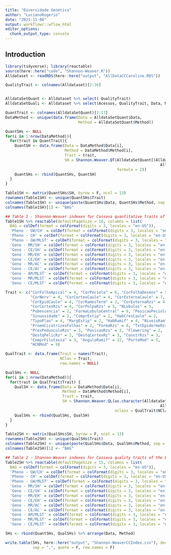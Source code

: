 ```yaml
---
title: "Diversidade Genetica"
author: "LucianoRogerio"
date: "2021-11-08"
output: workflowr::wflow_html
editor_options:
  chunk_output_type: console
---
```


## Introduction

```r
library(tidyverse); library(reactable)
source(here::here("code", "Shannon-Weaver.R"))
Alldataset <- readRDS(here::here("output", "AllDataCCCaroline.RDS"))

QualityTrait <- colnames(Alldataset)[2:36]


AlldataSetQuant <- Alldataset %>% select(-QualityTrait)
AlldataSetQuali <- Alldataset %>% select(Acessos, QualityTrait, Data, Method)

QuantTrait <- colnames(AlldataSetQuant)[2:17]
DataMethod <- unique(data.frame(Data = AlldataSetQuant$Data,
                                Method = AlldataSetQuant$Method))

QuantSHs <- NULL
for(i in 1:nrow(DataMethod)){
  for(trait in QuantTrait){
    QuantSH <- data.frame(Data = DataMethod$Data[i],
                          Method = DataMethod$Method[i],
                          Trait = trait,
                          SH = Shannon.Weaver.QT(AlldataSetQuant[(AlldataSetQuant$Data%in%DataMethod$Data[i] &
                                                                    AlldataSetQuant$Method%in%DataMethod$Method[i]),trait],
                                                 formula = 2))
    QuantSHs <- rbind(QuantSHs, QuantSH)
  }
}

Table1SH <- matrix(QuantSHs$SH, byrow = F, ncol = 13)
rownames(Table1SH) <- unique(QuantSHs$Trait)
colnames(Table1SH) <- unique(paste(QuantSHs$Data, QuantSHs$Method, sep = " - "))
colnames(Table1SH)[1] <- "BAG"

## Table 1 - Shannon-Weaver indexes for Cassava quantitative traits of the Bank of germplasm and 12 nuclear core collections.
Table1SH %>% reactable(defaultPageSize = 16, columns = list(
  BAG = colDef(format = colFormat(digits = 3, locales = "en-US")),
  'Pheno - GW/CH' = colDef(format = colFormat(digits = 3, locales = "en-US")),
  'Pheno - CH' = colDef(format = colFormat(digits = 3, locales = "en-US")),
  'Pheno - GW/MLST' = colDef(format = colFormat(digits = 3, locales = "en-US")),
  'Geno - MR/SH' = colDef(format = colFormat(digits = 3, locales = "en-US")),
  'Geno - CE/SH' = colDef(format = colFormat(digits = 3, locales = "en-US")),
  'Geno - MR/EH' = colDef(format = colFormat(digits = 3, locales = "en-US")),
  'Geno - CE/EH' = colDef(format = colFormat(digits = 3, locales = "en-US")),
  'Geno - MR/AC' = colDef(format = colFormat(digits = 3, locales = "en-US")),
  'Geno - CE/AC' = colDef(format = colFormat(digits = 3, locales = "en-US")),
  'Geno - AM/MLST' = colDef(format = colFormat(digits = 3, locales = "en-US")),
  'Geno - MR/MLST' = colDef(format = colFormat(digits = 3, locales = "en-US")),
  'Geno - CE/MLST' = colDef(format = colFormat(digits = 3, locales = "en-US"))))

Trait <- c("CorFolhaApical" = 4, "CorPeciolo" = 6, "CorFolhaDesenv" = 5,
           "CorNerv" = 4, "CorCortexCaule" = 4, "CorExternaCaule" = 7,
           "CorEpidCaule" = 4, "CorRamosTerm" = 3, "CorExternaRzs" = 4,
           "CorCortexRzs" = 4, "CorPolpaRzs" = 5, "NLobulos" = 5,
           "Pubescencia" = 2, "FormaLobuloCentral" = 9, "PosicaoPeciolo" = 4,
           "Sinuosidade" = 2, "ComprEstip" = 2, "HabCresCaule" = 2,
           "TipoPlan" = 4, "MargEstip" = 2, "HabRamif" = 4, "NiveisRam" = 4, 
           "ProemCicatrizesFolhas" = 2, "FormaRzs" = 4, "TxtEpidermeRzs" = 2,
           "PresPedunculoRzs" = 3, "PosicaoRzs" = 3, "Flowering" = 2,
           "DestqPelicRz" = 2, "DestqCortexRz" = 3, "ConstrRzs" = 3,
           "ComprFilotaxia" = 3, "AnguloRamif" = 22, "PorteMod" = 5, 
           "HCNMod" = 9)

QualTrait <- data.frame(Trait = names(Trait),
                        NClas = Trait,
                        row.names = NULL)

QualSHs <- NULL
for(i in 1:nrow(DataMethod)){
  for(trait in QualTrait$Trait) {
    QualSH <- data.frame(Data = DataMethod$Data[i],
                         Method = DataMethod$Method[i],
                         Trait = trait,
                         SH = Shannon.Weaver.QL(as.character(AlldataSetQuali[(AlldataSetQuali$Data%in%DataMethod$Data[i] &
                                                                    AlldataSetQuali$Method%in%DataMethod$Method[i]),trait]),
                                                nclass = QualTrait$NClas[QualTrait$Trait%in%trait]))
    QualSHs <- rbind(QualSHs, QualSH)
  }
}

Table2SH <- matrix(QualSHs$SH, byrow = F, ncol = 13)
rownames(Table2SH) <- unique(QualSHs$Trait)
colnames(Table2SH) <- unique(paste(QualSHs$Data, QualSHs$Method, sep = " - "))
colnames(Table2SH)[1] <- "BAG"

## Table 2 - Shannon-Weaver indexes for Cassava quality traits of the Bank of germplasm and 12 nuclear core collections.
Table2SH %>% reactable(defaultPageSize = 15, columns = list(
  BAG = colDef(format = colFormat(digits = 3, locales = "en-US")),
  'Pheno - GW/CH' = colDef(format = colFormat(digits = 3, locales = "en-US")),
  'Pheno - CH' = colDef(format = colFormat(digits = 3, locales = "en-US")),
  'Pheno - GW/MLST' = colDef(format = colFormat(digits = 3, locales = "en-US")),
  'Geno - MR/SH' = colDef(format = colFormat(digits = 3, locales = "en-US")),
  'Geno - CE/SH' = colDef(format = colFormat(digits = 3, locales = "en-US")),
  'Geno - MR/EH' = colDef(format = colFormat(digits = 3, locales = "en-US")),
  'Geno - CE/EH' = colDef(format = colFormat(digits = 3, locales = "en-US")),
  'Geno - MR/AC' = colDef(format = colFormat(digits = 3, locales = "en-US")),
  'Geno - CE/AC' = colDef(format = colFormat(digits = 3, locales = "en-US")),
  'Geno - AM/MLST' = colDef(format = colFormat(digits = 3, locales = "en-US")),
  'Geno - MR/MLST' = colDef(format = colFormat(digits = 3, locales = "en-US")),
  'Geno - CE/MLST' = colDef(format = colFormat(digits = 3, locales = "en-US"))))

SHs <- rbind(QuantSHs, QualSHs) %>% arrange(Data, Method)

write.table(SHs, here::here("output", "Shannon-WeaverCCIndex.csv"), dec = ".",
            sep = ",", quote = F, row.names = F)


```

